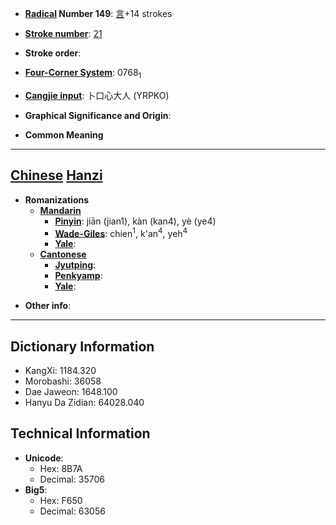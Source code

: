 * '''[[Wiktionary:Chinese radical index| Radical]] Number 149''': [[Wiktionary:Chinese radical index 言|言]]+14 strokes

* '''[[Wiktionary:Chinese total strokes index|Stroke number]]''': [[Wiktionary:Chinese total strokes index 21|21]]

* '''Stroke order''': 

* '''[[Wiktionary:Chinese four corner index|Four-Corner System]]''': 0768<sub>1</sub>

* '''[[Wiktionary:Chinese Cangjie index|Cangjie input]]''': 卜口心大人 (YRPKO)

* '''Graphical Significance and Origin''': 

* '''Common Meaning'''

----

== [[Chinese]] [[Hanzi]] ==

* '''Romanizations'''
** '''[[Mandarin]]'''
*** '''[[Pinyin]]''': jiān (jian1), kàn (kan4), yè (ye4)
*** '''[[Wade-Giles]]''': chien<sup>1</sup>, k'an<sup>4</sup>, yeh<sup>4</sup>
*** '''[[Yale]]''': 
** '''[[Cantonese]]'''
*** '''[[Jyutping]]''':
*** '''[[Penkyamp]]''': 
*** '''[[Yale]]''': 

* '''Other info''': 

----

== Dictionary Information ==

* KangXi: 1184.320
* Morobashi: 36058
* Dae Jaweon: 1648.100
* Hanyu Da Zidian: 64028.040

== Technical Information ==

* '''Unicode''':
** Hex: 8B7A
** Decimal: 35706
* '''Big5''':
** Hex: F650
** Decimal: 63056